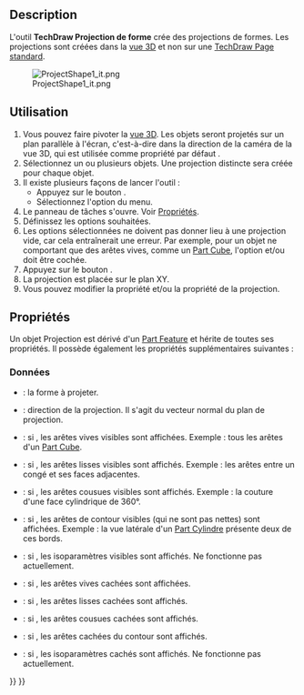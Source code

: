 <languages/>

{{Docnav/fr
|[[TechDraw_ToggleFrame/fr|Bascule des cadres]]
|[[TechDraw_ActiveView/fr|Vue active]]
|[[TechDraw_Workbench/fr|Atelier TechDraw]]
|IconL=TechDraw_ToggleFrame.svg
|IconR=TechDraw_ActiveView.svg
|IconC=Workbench_TechDraw.svg
}}

{{GuiCommand/fr
|Name=TechDraw ProjectShape
|Name/fr=TechDraw Projection de forme
|MenuLocation=TechDraw → Vues de Techdraw → Projeter la forme...
|Workbenches=[[TechDraw_Workbench/fr|TechDraw]]
|Shortcut=
|Version=0.20
|SeeAlso=[[Draft_Shape2DView/fr|Draft Shape2DView]]
}}

==Description==

L'outil '''TechDraw Projection de forme''' crée des projections de formes. Les projections sont créées dans la [[3D_view/fr|vue 3D]] et non sur une [[TechDraw_PageDefault/fr|TechDraw Page standard]].

[[File:ProjectShape1_it.png]]

<span id="Usage"></span>
==Utilisation==

# Vous pouvez faire pivoter la [[3D_view/fr|vue 3D]]. Les objets seront projetés sur un plan parallèle à l'écran, c'est-à-dire dans la direction de la caméra de la vue 3D, qui est utilisée comme propriété par défaut {{PropertyData|Direction}}.
# Sélectionnez un ou plusieurs objets. Une projection distincte sera créée pour chaque objet.
# Il existe plusieurs façons de lancer l'outil :
#* Appuyez sur le bouton {{Button|[[Image:TechDraw_ProjectShape.svg|16px]] [[TechDraw_ProjectShape/fr|Projeter la forme...]]}}.
#* Sélectionnez l'option {{MenuCommand|TechDraw → Vues de Techdraw → [[Image:TechDraw_ProjectShape.svg|16px]] Projeter la forme...}} du menu.
# Le panneau de tâches {{MenuCommand|Projeter les formes}} s'ouvre. Voir [[#Propri.C3.A9t.C3.A9s|Propriétés]].
# Définissez les options souhaitées.
# Les options sélectionnées ne doivent pas donner lieu à une projection vide, car cela entraînerait une erreur. Par exemple, pour un objet ne comportant que des arêtes vives, comme un [[Part_Box/fr|Part Cube]], l'option {{MenuCommand|Arêtes vives visibles}} et/ou {{MenuCommand|Arêtes vives masquées}} doit être cochée.
# Appuyez sur le bouton {{Button|OK}}.
# La projection est placée sur le plan XY.
# Vous pouvez modifier la propriété {{PropertyData|Placement}} et/ou la propriété {{PropertyData|Direction}} de la projection.

<span id="Properties"></span>
== Propriétés ==

Un objet Projection est dérivé d'un [[Part_Feature/fr|Part Feature]] et hérite de toutes ses propriétés. Il possède également les propriétés supplémentaires suivantes :

<span id="Data"></span>
===Données===

{{TitleProperty|Projection}}

* {{PropertyData|Source|Link}} : la forme à projeter.
* {{PropertyData|Direction|Vector}} : direction de la projection. Il s'agit du vecteur normal du plan de projection.
* {{PropertyData|VCompound|Bool}} : si {{TRUE}}, les arêtes vives visibles sont affichées. Exemple : tous les arêtes d'un [[Part_Box/fr|Part Cube]].
* {{PropertyData|Rg1 Line VCompound|Bool}} : si {{TRUE}}, les arêtes lisses visibles sont affichés. Exemple : les arêtes entre un congé et ses faces adjacentes.
* {{PropertyData|Rg NLine VCompound|Bool}} : si {{TRUE}}, les arêtes cousues visibles sont affichés. Exemple : la couture d'une face cylindrique de 360°.
* {{PropertyData|Out Line VCompound|Bool}} : si {{TRUE}}, les arêtes de contour visibles (qui ne sont pas nettes) sont affichées. Exemple : la vue latérale d'un [[Part_Cylinder/fr|Part Cylindre]] présente deux de ces bords.
* {{PropertyData|Iso Line VCompound|Bool}} : si {{TRUE}}, les isoparamètres visibles sont affichés. Ne fonctionne pas actuellement.
* {{PropertyData|HCompound|Bool}} : si {{TRUE}}, les arêtes vives cachées sont affichées.
* {{PropertyData|Rg1 Line HCompound|Bool}} : si {{TRUE}}, les arêtes lisses cachées sont affichés.
* {{PropertyData|Rg NLine HCompound|Bool}} : si {{TRUE}}, les arêtes cousues cachées sont affichés.
* {{PropertyData|Out Line HCompound|Bool}} : si {{TRUE}}, les arêtes cachées du contour sont affichés.
* {{PropertyData|Iso Line HCompound|Bool}} : si {{TRUE}}, les isoparamètres cachés sont affichés. Ne fonctionne pas actuellement.


{{Docnav/fr
|[[TechDraw_ToggleFrame/fr|Bascule des cadres]]
|[[TechDraw_ActiveView/fr|Vue active]]
|[[TechDraw_Workbench/fr|Atelier TechDraw]]
|IconL=TechDraw_ToggleFrame.svg
|IconR=TechDraw_ActiveView.svg
|IconC=Workbench_TechDraw.svg
}}

{{TechDraw_Tools_navi{{#translation:}}}}
{{Userdocnavi{{#translation:}}}}